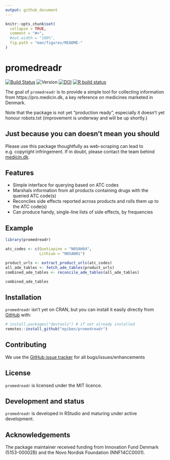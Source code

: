 ```yaml
---
output: github_document
---
```


<!-- README.md is generated from README.Rmd. Please edit that file -->

```r
knitr::opts_chunk$set(
  collapse = TRUE,
  comment = "#>",
  #out.width = "100%",
  fig.path = "man/figures/README-"
)
```

# promedreadr

<!-- badges: start -->
[![Build Status](https://app.travis-ci.com/epiben/promedreadr.svg?branch=main)](https://app.travis-ci.com/epiben/promedreadr)
![Version](https://img.shields.io/badge/version-0.1.0-informational.svg)
[![DOI](https://zenodo.org/badge/385842006.svg)](https://zenodo.org/badge/latestdoi/385842006)
[![R build status](https://github.com/epiben/promedreadr/workflows/R-CMD-check/badge.svg)](https://github.com/epiben/promedreadr/actions)
<!-- badges: end -->

The goal of `promedreadr` is to provide a simple tool for collecting information from https://pro.medicin.dk, a key reference on medicines marketed in Denmark. 

Note that the package is not yet "production ready", especially it doesn't yet honour robots.txt (improvement is underway and will be up shortly.)

## Just because you can doesn't mean you should
Please use this package thoughtfully as web-scraping can lead to e.g. copyright infringement. If in doubt, please contact the team behind [medicin.dk](https://www.medicin.dk).

## Features

- Simple interface for querying based on ATC codes
- Marshals information from all products containing drugs with the queried ATC code(s)
- Reconciles side effects reported across products and rolls them up to the ATC code(s)
- Can produce handy, single-line lists of side effects, by frequencies

## Example

```r
library(promedreadr)

atc_codes <- c(Quetiapine = "N05AH04",
			   Lithium = "N05AN01")

product_urls <- extract_product_urls(atc_codes)
all_ade_tables <- fetch_ade_tables(product_urls)
combined_ade_tables <- reconcile_ade_tables(all_ade_tables)

combined_ade_tables
```

## Installation

`promedreadr` isn't yet on CRAN, but you can install it easily directly from [GitHub](https://github.com/) with:

```r
# install.packages("devtools") # if not already installed
remotes::install_github("epiben/promedreadr")
```

## Contributing

We use the [GitHub issue tracker](https://www.github.com/epiben/promedreadr/issues) for all bugs/issues/enhancements

## License

`promedreadr` is licensed under the MIT licence.

## Development and status

`promedreadr` is developed in RStudio and maturing under active development.

## Acknowledgements

The package maintainer received funding from Innovation Fund Denmark (5153-00002B) and the Novo Nordisk Foundation (NNF14CC0001).
